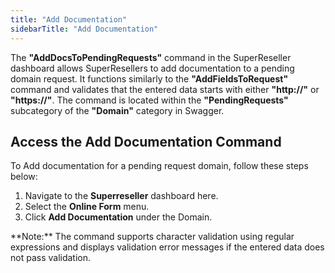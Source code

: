 ```yaml
---
title: "Add Documentation"
sidebarTitle: "Add Documentation"
---
```


The **"AddDocsToPendingRequests"** command in the SuperReseller dashboard allows SuperResellers to add documentation to a pending domain request. It functions similarly to the **"AddFieldsToRequest"** command and validates that the entered data starts with either **"http://"** or **"https://"**. The command is located within the **"PendingRequests"** subcategory of the **"Domain"** category in Swagger.

## Access the Add Documentation Command

To Add documentation for a pending request domain, follow these steps below:
1. Navigate to the **Superreseller** dashboard here.
2. Select the **Online Form** menu.
3. Click **Add Documentation** under the Domain.

<Note>
**Note:**
The command supports character validation using regular expressions and displays validation error messages if the entered data does not pass validation.
</Note>